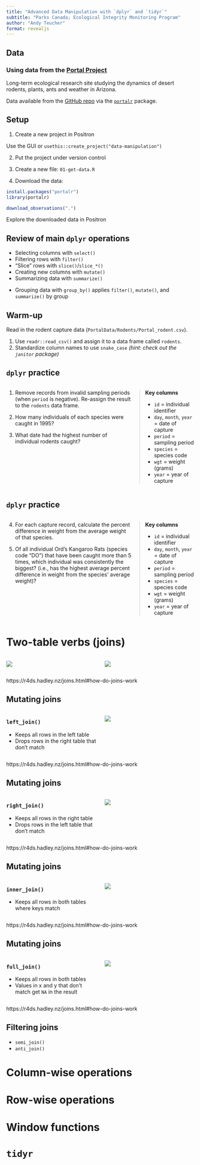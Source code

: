 ```yaml
---
title: "Advanced Data Manipulation with `dplyr` and `tidyr`"
subtitle: "Parks Canada; Ecological Integrity Monitoring Program"
author: "Andy Teucher"
format: revealjs
---
```


## Data

### Using data from the [Portal Project](https://portal.weecology.org/)

Long-term ecological research site studying the dynamics of desert rodents, plants, ants and weather in Arizona.

Data available from the [GitHub repo](https://github.com/weecology/PortalData) via the [`portalr`](https://github.com/weecology/portalr) package.

## Setup

1. Create a new project in Positron

Use the GUI or `usethis::create_project("data-manipulation")`

2. Put the project under version control

3. Create a new file: `01-get-data.R`

4. Download the data:

```r
install.packages("portalr")
library(portalr)

download_observations(".")
```

Explore the downloaded data in Positron


## Review of main `dplyr` operations

- Selecting columns with `select()`
- Filtering rows with `filter()`
- "Slice" rows with `slice()`/`slice_*()`
- Creating new columns with `mutate()`
- Summarizing data with `summarize()`

::: {.fragment}
- Grouping data with `group_by()` applies `filter()`, `mutate()`, and `summarize()` by group
:::

## Warm-up

Read in the rodent capture data (`PortalData/Rodents/Portal_rodent.csv`). 

1. Use `readr::read_csv()` and assign it to a data frame called `rodents`.
2. Standardize column names to use `snake_case` *(hint: check out the `janitor` package)*

## `dplyr` practice

::::: {.columns}
::: {.column width="68%"}
1. Remove records from invalid sampling periods (when `period` is negative). Re-assign the result to the `rodents` data frame.

2. How many individuals of each species were caught in 1995?

3. What date had the highest number of individual rodents caught?
:::

:::: {.column width="30%"}
::: {style="padding-left: 1em; border-left: 1px solid #ccc;"}

**Key columns**

- `id` = individual identifier
- `day`, `month`, `year` = date of capture
- `period` = sampling period
- `species` = species code
- `wgt` = weight (grams)
- `year` = year of capture

:::
::::
:::::

## `dplyr` practice

::::: {.columns}
::: {.column width="68%"}

4. For each capture record, calculate the percent difference in weight from the average weight of that species.

5. Of all individual Ord's Kangaroo Rats (species code "DO") that have been caught more than 5 times, which individual was consistently the biggest? (i.e., has the highest average percent difference in weight from the species' average weight)?
:::

:::: {.column width="30%"}
::: {style="padding-left: 1em; border-left: 1px solid #ccc;"}

**Key columns**

- `id` = individual identifier
- `day`, `month`, `year` = date of capture
- `period` = sampling period
- `species` = species code
- `wgt` = weight (grams)
- `year` = year of capture

:::
::::
:::::

# Two-table verbs (joins)

::: {.columns}
::: {.column width="50%"}
![](img/tables-join-1.png){fig-align="center"}
:::

::: {.column width="50%"}
![](img/tables-join-2.png){fig-align="center"}
:::
:::

::: {.resources}
https://r4ds.hadley.nz/joins.html#how-do-joins-work
:::

## Mutating joins

::: {.columns}
::: {.column width="50%"}

### `left_join()`

- Keeps all rows in the left table
- Drops rows in the right table that don't match

:::

::: {.column width="50%"}
![](img/left-join.png)
:::
:::

::: {.resources}
https://r4ds.hadley.nz/joins.html#how-do-joins-work
:::


## Mutating joins

::: {.columns}
::: {.column width="50%"}

### `right_join()`

- Keeps all rows in the right table
- Drops rows in the left table that don't match

:::

::: {.column width="50%"}
![](img/right-join.png)
:::
:::

::: {.resources}
https://r4ds.hadley.nz/joins.html#how-do-joins-work
:::

## Mutating joins

::: {.columns}
::: {.column width="50%"}

### `inner_join()`

- Keeps all rows in both tables where keys match

:::
::: {.column width="50%"}
![](img/inner-join.png)
:::
:::

::: {.resources}
https://r4ds.hadley.nz/joins.html#how-do-joins-work
:::

## Mutating joins

::: {.columns}
::: {.column width="50%"}

### `full_join()`

- Keeps all rows in both tables
- Values in x and y that don't match get `NA` in the result

:::
::: {.column width="50%"}
![](img/full-join.png)
:::
:::

::: {.resources}
https://r4ds.hadley.nz/joins.html#how-do-joins-work
:::


## Filtering joins

- `semi_join()`
- `anti_join()`

# Column-wise operations

# Row-wise operations

# Window functions

# `tidyr`
